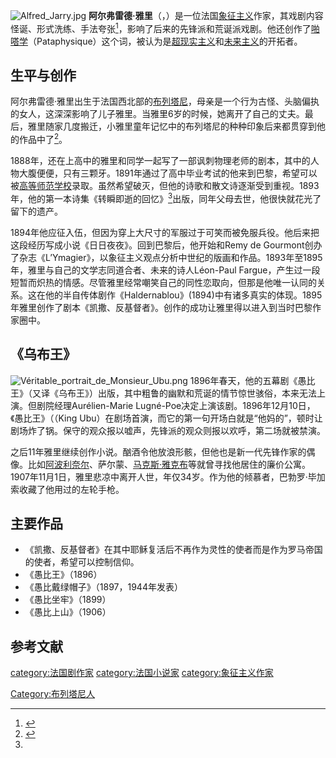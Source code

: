 [[File:Alfred_Jarry.jpg|thumb]]
'''阿尔弗雷德·雅里'''（{{lang-fr|Alfred Jarry}}，{{bd|1873年|9月8日|1907年|11月1日}}）是一位法国[[象征主义|象征主义]]作家，其戏剧内容怪诞、形式洗练、手法夸张<ref name="词典">{{cite book|author=罗洛主编|title=20世纪外国文学词典|publisher=中国大百科全书出版社|pages=406}}</ref>，影响了后来的先锋派和荒诞派戏剧。他还创作了[[啪嗒学|啪嗒学]]（Pataphysique）这个词，被认为是[[超现实主义|超现实主义]]和[[未来主义|未来主义]]的开拓者。

==生平与创作==
阿尔弗雷德·雅里出生于法国西北部的[[布列塔尼|布列塔尼]]，母亲是一个行为古怪、头脑偏执的女人，这深深影响了儿子雅里。当雅里6岁的时候，她离开了自己的丈夫。最后，雅里随家几度搬迁，小雅里童年记忆中的布列塔尼的种种印象后来都贯穿到他的作品中了<ref>{{cite book|author=Noël Arnaud|title=Alfred Jarry, d’Ubu roi au docteur Faustroll|publisher=La Table ronde|year=1974}}</ref>。

1888年，还在上高中的雅里和同学一起写了一部讽刺物理老师的剧本，其中的人物大腹便便，只有三颗牙。1891年通过了高中毕业考试的他来到巴黎，希望可以被[[高等师范学校|高等师范学校]]录取。虽然希望破灭，但他的诗歌和散文诗逐渐受到重视。1893年，他的第一本诗集《转瞬即逝的回忆》<ref name="词典"/>出版，同年父母去世，他很快就花光了留下的遗产。

1894年他应征入伍，但因为穿上大尺寸的军服过于可笑而被免服兵役。他后来把这段经历写成小说《日日夜夜》。回到巴黎后，他开始和Remy de Gourmont创办了杂志《L’Ymagier》，以象征主义观点分析中世纪的版画和作品。1893年至1895年，雅里与自己的文学志同道合者、未来的诗人Léon-Paul Fargue，产生过一段短暂而炽热的情感。尽管雅里经常嘲笑自己的同性恋取向，但那是他唯一认同的关系。这在他的半自传体剧作《Haldernablou》(1894)中有诸多真实的体现。1895年雅里创作了剧本《凯撒、反基督者》。创作的成功让雅里得以进入到当时巴黎作家圈中。

==《乌布王》==
[[File:Véritable_portrait_de_Monsieur_Ubu.png|thumb]]
1896年春天，他的五幕剧《愚比王》（又译《乌布王》）出版，其中粗鲁的幽默和荒诞的情节惊世骇俗，本来无法上演。但剧院经理Aurélien-Marie Lugné-Poe决定上演该剧。1896年12月10日，《愚比王》（（King Ubu）在剧场首演，而它的第一句开场白就是“他妈的”，顿时让剧场炸了锅。保守的观众报以嘘声，先锋派的观众则报以欢呼，第二场就被禁演。

之后11年雅里继续创作小说。酗酒令他放浪形骸，但他也是新一代先锋作家的偶像。比如[[阿波利奈尔|阿波利奈尔]]、萨尔蒙、[[马克斯·雅克布|马克斯·雅克布]]等就曾寻找他居住的廉价公寓。1907年11月1日，雅里悲凉中离开人世，年仅34岁。作为他的倾慕者，巴勃罗·毕加索收藏了他用过的左轮手枪。

==主要作品==
*《凯撒、反基督者》在其中耶稣复活后不再作为灵性的使者而是作为罗马帝国的使者，希望可以控制信仰。
*《愚比王》（1896）
*《愚比戴绿帽子》（1897，1944年发表）
*《愚比坐牢》（1899）
*《愚比上山》（1906）

==参考文献==
<references/>

{{Authority control}}
{{DEFAULTSORT:jarry}}
[[category:法国剧作家|category:法国剧作家]]
[[category:法国小说家|category:法国小说家]]
[[category:象征主义作家|category:象征主义作家]]
[[Category:布列塔尼人|Category:布列塔尼人]]